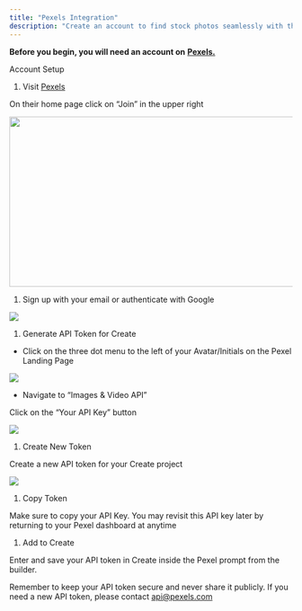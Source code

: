 ```yaml
---
title: "Pexels Integration"
description: "Create an account to find stock photos seamlessly with the Pexels API."
---
```




**Before you begin, you will need an account on** [**Pexels.**](https://www.pexels.com/)



Account Setup

1. Visit [Pexels](https://www.pexels.com/)

On their home page click on “Join” in the upper right

<img height="303" width="624" src="https://lh7-rt.googleusercontent.com/docsz/AD_4nXegFRdrCRgWAd6FltXOQHSM_p9amztFsQQuGzAEJbKOoGCyPfBk-GLybWWpz7ZeluqCJo9KAi7UjOkC9L_WtcLeC104f5IW8eG-J-WCRTr4UPjmC45vHeArqGDX_yQGhirJOZGj?key=NZ4d7cCGppQiJdZwRfiRd3BA" />



1. Sign up with your email or authenticate with Google

![](/image.png)

1. Generate API Token for Create

* Click on the three dot menu to the left of your Avatar/Initials on the Pexel Landing Page

![](/Screenshot2025-02-03at12.47.42PM.png)

* Navigate to “Images & Video API”

Click on the “Your API Key” button

![](/Screenshot2025-02-03at12.50.50PM.png)

1. Create New Token

Create a new API token for your Create project

![](/Screenshot2025-02-03at12.52.30PM.png)

1. Copy Token

Make sure to copy your API Key. You may revisit this API key later by returning to your Pexel dashboard at anytime

1. Add to Create

Enter and save your API token in Create inside the Pexel prompt from the builder.&#x20;



Remember to keep your API token secure and never share it publicly. If you need a new API token, please contact [api@pexels.com](mailto:api@pexels.com)
